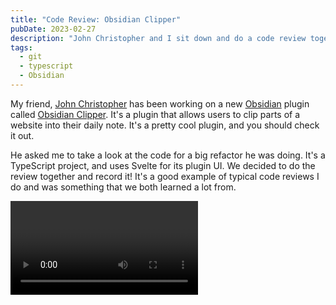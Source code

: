 ```yaml
---
title: "Code Review: Obsidian Clipper"
pubDate: 2023-02-27
description: "John Christopher and I sit down and do a code review together."
tags:
  - git
  - typescript
  - Obsidian
---
```



My friend, [John Christopher](https://jdotc.xyz/) has been working on a new [Obsidian](https://obsidian.md) plugin
called [Obsidian Clipper](https://github.com/jgchristopher/obsidian-clipper). It's a plugin that allows users to clip
parts of a website into their daily note. It's a pretty cool plugin, and you should check it out.

He asked me to take a look at the code for a big refactor he was doing. It's a TypeScript project, and uses Svelte for
its plugin UI. We decided to do the review together and record it! It's a good example of typical code reviews I do and
was something that we both learned a lot from.

<Video videoId="ZsDPAFzWXOU" />
